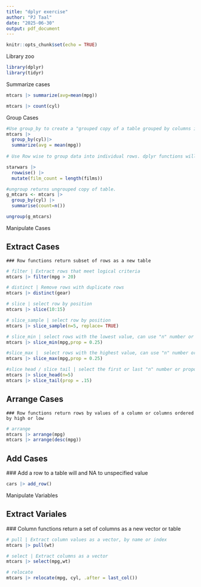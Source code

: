 ```yaml
---
title: "dplyr exercise"
author: "PJ Taal"
date: "2025-06-30"
output: pdf_document
---
```


```r
knitr::opts_chunk$set(echo = TRUE)
```


Library zoo
```r
library(dplyr)
library(tidyr)
```

Summarize cases

```r
mtcars |> summarize(avg=mean(mpg))

mtcars |> count(cyl)
```

Group Cases

```r
#Use group_by to create a "grouped copy of a table grouped by columns in ... dplyr functions will manipulate each "group" separately and combine the results.
mtcars |>
  group_by(cyl)|>
  summarize(avg = mean(mpg))
 
# Use Row wise to group data into individual rows. dplyr functions will compute results for each row. Also apply functions to list-columns. See tidyr cheat sheet for list-column workflow.  

starwars |> 
  rowwise() |>
  mutate(film_count = length(films))

#ungroup returns ungrouped copy of table.
g_mtcars <- mtcars |>
  group_by(cyl) |>
  summarise(count=n())

ungroup(g_mtcars)
```


Manipulate Cases


## Extract Cases
    ### Row functions return subset of rows as a new table

```r
# filter | Extract rows that meet logical criteria
mtcars |> filter(mpg > 20)

# distinct | Remove rows with duplicate rows
mtcars |> distinct(gear)

# slice | select row by position
mtcars |> slice(10:15)

# slice_sample | select row by position
mtcars |> slice_sample(n=5, replace= TRUE)

# slice_min | select rows with the lowest value, can use "n" number or proportion of lowest rows
mtcars |> slice_min(mpg,prop = 0.25)

#slice_max |  select rows with the highest value, can use "n" number or proportion of highest rows
mtcars |> slice_max(mpg,prop = 0.25)

#slice head / slice tail | select the first or last "n" number or proportion of rows
mtcars |> slice_head(n=5) 
mtcars |> slice_tail(prop = .15)

```


## Arrange Cases
    ### Row functions return rows by values of a column or columns ordered by high or low
    
```r
# arrange 
mtcars |> arrange(mpg)
mtcars |> arrange(desc(mpg))
```

## Add Cases
   ### Add a row to a table will and NA to unspecified value

```r
cars |> add_row()
```

Manipulate Variables

## Extract Variales
  ### Column functions return a set of columns as a new vector or table

```r
# pull | Extract column values as a vector, by name or index
mtcars |> pull(wt)

# select | Extract columns as a vector
mtcars |> select(mpg,wt)

# relocate
mtcars |> relocate(mpg, cyl, .after = last_col())

```





